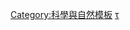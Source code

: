 {{Sidebar
| name = Cotton sidebar
| title = [[棉花]]
| image = [[File:CottonPlant.JPG|180px|Balls of cotton ready for harvest]]

| above = {{tsl|en|History of cotton|棉花的歷史}}

| heading1 = 專有名詞
| content1 = {{startflatlist}}
* [[经济作物]]
* [[日用品]]
* {{tsl|en|Cottonopolis|綿都}}
* [[棉花帶]]
* {{tsl|en|Cotton diplomacy|棉花外交}}
* {{tsl|en|King Cotton|棉花國王}}
{{endflatlist}}

| heading2 = [[棉花#品种与产地|品種]]
| content2 = {{startplainlist}}
* [[陆地棉]]（''Gossypium hirsutum''）
* [[海岛棉]]（''Gossypium barbadense''）
* [[树棉]]（''Gossypium arboreum''）
* [[草棉]]（''Gossypium herbaceum''）
{{endplainlist}}

| heading3 = 生產
| content3 = {{startflatlist}}
* {{tsl|en|Cotton-spinning machinery|紡紗機}}
* [[軋棉機]]
* {{tsl|en|Cotton mill|紗廠}}
* [[采棉机]]
* [[絲光棉]]
* [[珍妮纺纱机]]
* [[走錠細紗機]]
* [[纺车]]
* [[水力纺纱机]]
{{endflatlist}}

| heading4 = 紡織物
| content4 = {{startflatlist}}
* {{tsl|en|Cambric|麻紗}}
* {{tsl|en|Chino cloth|絲光絨}}
* [[灯芯绒]]
* [[牛仔布]]
* {{tsl|en|Seersucker|泡泡紗}}
* [[毛圈织物]]
{{endflatlist}}

}}<noinclude>

[[Category:科學與自然模板]]
[[Category:棉花|τ]]
</noinclude>